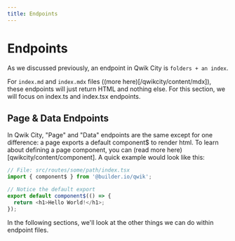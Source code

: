 ```yaml
---
title: Endpoints
---
```


# Endpoints

As we discussed previously, an endpoint in Qwik City is `folders + an index`.

For `index.md` and `index.mdx` files ((more here)[/qwikcity/content/mdx]), these endpoints will just return HTML and nothing else. For this section, we will focus on index.ts and index.tsx endpoints.

## Page & Data Endpoints

In Qwik City, "Page" and "Data" endpoints are the same except for one difference: a page exports a default component$ to render html. To learn about defining a page component, you can (read more here)[qwikcity/content/component]. A quick example would look like this:

```typescript
// File: src/routes/some/path/index.tsx
import { component$ } from '@builder.io/qwik';

// Notice the default export
export default component$(() => {
  return <h1>Hello World!</h1>;
});
```

In the following sections, we'll look at the other things we can do within endpoint files.